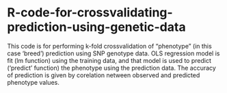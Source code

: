 # R-code-for-crossvalidating-prediction-using-genetic-data
This code is for performing k-fold crossvalidation of "phenotype" (in this case 'breed') prediction using SNP genotype data. OLS regression model is fit (lm function) using the training data, and that model is used to predict ('predict' function) the phenotype using the prediction data. The accuracy of prediction is given by corelation netween observed and predicted phenotype values. 

